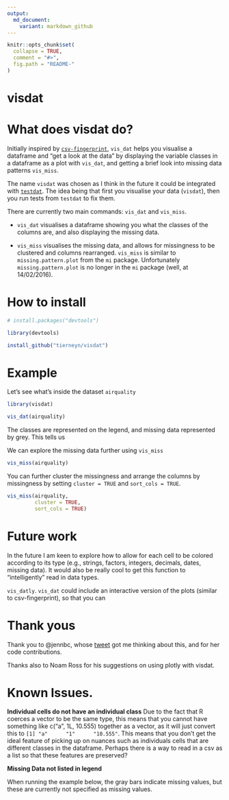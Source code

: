 ```yaml
---
output:
  md_document:
    variant: markdown_github
---
```


<!-- README.md is generated from README.Rmd. Please edit that file -->

```r
knitr::opts_chunk$set(
  collapse = TRUE,
  comment = "#>",
  fig.path = "README-"
)
```

# visdat

# What does visdat do?

Initially inspired by [`csv-fingerprint`](https://github.com/setosa/csv-fingerprint), `vis_dat` helps you visualise a dataframe and "get a look at the data" by displaying the variable classes in a dataframe as a plot with `vis_dat`, and getting a brief look into missing data patterns `vis_miss`.

The name `visdat` was chosen as I think in the future it could be integrated with [`testdat`](https://github.com/ropensci/testdat). The idea being that first you visualise your data (`visdat`), then you run tests from `testdat` to fix them.

There are currently two main commands: `vis_dat` and `vis_miss`.

- `vis_dat` visualises a dataframe showing you what the classes of the columns are, and also displaying the missing data.

- `vis_miss` visualises the missing data, and allows for missingness to be clustered and columns rearranged. `vis_miss` is similar to `missing.pattern.plot` from the `mi` package. Unfortunately `missing.pattern.plot` is no longer in the `mi` package (well, at 14/02/2016).


# How to install

```r
# install.packages("devtools")

library(devtools)

install_github("tierneyn/visdat")
```

# Example

Let's see what's inside the dataset `airquality`

```r
library(visdat)

vis_dat(airquality)
```

The classes are represented on the legend, and missing data represented by grey. This tells us

We can explore the missing data further using `vis_miss`

```r

vis_miss(airquality)

```

You can further cluster the missingness and arrange the columns by missingness by setting `cluster = TRUE` and `sort_cols = TRUE`.

```r

vis_miss(airquality, 
         cluster = TRUE,
         sort_cols = TRUE)

```


# Future work 

In the future I am keen to explore how to allow for each cell to be colored according to its type (e.g., strings, factors, integers, decimals, dates, missing data). It would also be really cool to get this function to "intelligently" read in data types.

`vis_datly`. `vis_dat` could include an interactive version of the plots (similar to csv-fingerprint), so that you can 

# Thank yous

Thank you to @jennbc, whose [tweet](https://twitter.com/JennyBryan/status/679011378414268416) got me thinking about this, and for her code contributions.

Thanks also to Noam Ross for his suggestions on using plotly with visdat.

# Known Issues.
  
**Individual cells do not have an individual class**
Due to the fact that R coerces a vector to be the same type, this means that you cannot have something like c("a", 1L, 10.555) together as a vector, as it will just convert this to `[1] "a"      "1"      "10.555"`. This means that you don't get the ideal feature of picking up on nuances such as individuals cells that are different classes in the dataframe. Perhaps there is a way to read in a csv as a list so that these features are preserved?

**Missing Data not listed in legend**

When running the example below, the gray bars indicate missing values, but these are currently not specified as missing values.


